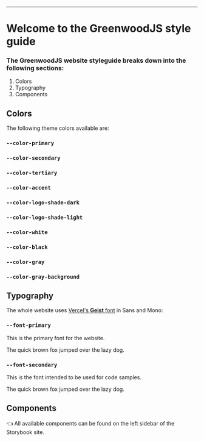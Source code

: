 
<Meta title="Overview/Styleguide" />

<style>
  {`
    :root {
      --size: 50px;
    }

    h2 {
      text-decoration: underline;
    }

    .palette-box {
      width: var(--size);
      height: var(--size);
      display: block;
      margin: 0 auto;
    }

    .palette-primary {
      background-color: var(--color-primary);
    }

    .palette-secondary {
      background-color: var(--color-secondary);
    }

    .palette-tertiary {
      background-color: var(--color-tertiary);
    } 

    .palette-accent {
      background-color: var(--color-accent);
    } 

    .palette-logo-shade-dark {
      background-color: var( --color-logo-shade-dark);
    }

    .palette-logo-shade-light {
      background-color: var( --color-logo-shade-dark);
    }

    .palette-white {
      background-color: var(--color-white);
    }

    .palette-black {
      background-color: var(--color-black);
    }

    .palette-gray {
      background-color: var(--color-gray);
    }

    .palette-gray-background {
      background-color: var(--color-gray-background);
    }

    .typography {
      font-size: 1.4rem;
    }

    .typography-primary {
      font-family: var(--font-primary);
      color: var(--color-primary);
    }

    .typography-secondary {
      font-family: var(--font-secondary);
      color: var(--color-primary);
    }
  `}
</style>

---

# Welcome to the GreenwoodJS style guide

### The GreenwoodJS website styleguide breaks down into the following sections:

1. Colors
1. Typography
1. Components

## Colors

The following theme colors available are:

### `--color-primary`

<span class="palette-box palette-primary"></span>

### `--color-secondary`

<span class="palette-box palette-secondary"></span>

### `--color-tertiary`

<span class="palette-box palette-tertiary"></span>

### `--color-accent`

<span class="palette-box palette-accent"></span>

### `--color-logo-shade-dark`

<span class="palette-box palette-logo-shade-dark"></span>

### `--color-logo-shade-light`

<span class="palette-box palette-logo-shade-light"></span>

### `--color-white`

<span class="palette-box palette-white"></span>

### `--color-black`

<span class="palette-box palette-black"></span>

### `--color-gray`

<span class="palette-box palette-gray"></span>

### `--color-gray-background`

<span class="palette-box palette-gray-background"></span>

## Typography

The whole website uses [Vercel's **Geist** font](https://vercel.com/font) in Sans and Mono:

### `--font-primary`

This is the primary font for the website.

<span class="typography typography-primary">The quick brown fox jumped over the lazy dog.</span>

### `--font-secondary`

This is the font intended to be used for code samples.

<span class="typography typography-secondary">The quick brown fox jumped over the lazy dog.</span>

## Components

👈 All available components can be found on the left sidebar of the Storybook site.
